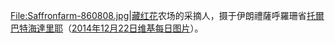 <gallery mode="packed-hover" heights=300px>
File:Saffronfarm-860808.jpg|[[藏红花|藏红花]]农场的采摘人，摄于伊朗禮薩呼羅珊省[[托爾巴特海達里耶|托爾巴特海達里耶]]（[https://zh.wikipedia.org/wiki/Wikipedia:%E6%AF%8F%E6%97%A5%E5%9B%BE%E7%89%87/2014%E5%B9%B412%E6%9C%8822%E6%97%A5 2014年12月22日维基每日图片]）。
</gallery>
